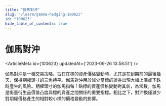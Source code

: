 ```yaml
---
title: "伽馬對沖"
slug: "/learn/gamma-hedging-100623"
id: "100623"
hide_table_of_contents: true
---
```



# 伽馬對沖

<ArticleMeta id={100623} updatedAt={'2023-09-26 13:58:51'} />
<div className='border-solid border-b border-t-0 my-4 border-[var(--ifm-color-gray-300)]' />

伽馬對沖是一種交易策略，旨在在標的資產價格變動時，尤其是在到期前的最後幾天，保持期權頭寸的三角持平。伽馬對沖用於減少當標的證券出現大幅上漲或下跌時產生的風險。期權頭寸的伽馬指每 1 點標的資產價格變動對其新，為常數。伽馬是衡量衍生品價值凸度與標的資產之間關係的重要指標。相比之下，對沖換僅減少對期權價格產生的相對較小標的價格變動的影響。
